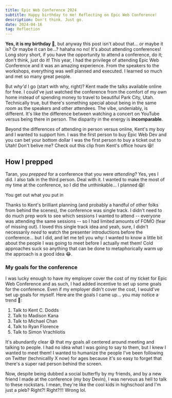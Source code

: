 ```yaml
---
title: Epic Web Conference 2024
subtitle: Happy birthday to me! Reflecting on Epic Web Conference!
description: Don't think. Just go.
date: 2024-04-16
tag: Reflection
---
```



<InlineImage
  containerClassName="mx-0 lg:mx-0"
  imgDivClassName="aspect-w-12 aspect-h-7"
  src="https://res.cloudinary.com/dinypqsgl/image/upload/v1713221071/blog/14-epic-conf/epic-web-conf_zj26uo.webp"
  alt="An image of a rocketship taking off!"
/>

**Yes, it is my birthday 🎈**, but anyway this post isn't about that... or maybe
it is? Or maybe it can be...? hahaha no no! It's about attending conferences!
Long story short, if you have the opportunity to attend a conference, do it;
don't think, just do it! This year, I had the privilege of
attending&nbsp;<TextLink href="https://www.epicweb.dev/conf">Epic Web
Conference</TextLink> and it was an amazing experience. From the speakers to the
workshops, everything was well planned and executed. I learned so much and met
so many great people.

But _why'd_ I go (start with why, right)? Kent made the talks available online
for free. I could've just watched the conference from the comfort of my own home
instead of spending money to travel to beautiful Park City, Utah. Technically
true, but there's something special about being in the same room as the speakers
and other attendees. The vibe, undeniably, is different. It's like the
difference between watching a concert on YouTube versus being there in person.
The disparity in the energy is **incomparable**.

Beyond the differences of attending in person versus online, Kent's my boy and I
wanted to support him. I was the first person to
buy&nbsp;<TextLink href="https://www.epicweb.dev/buy">Epic Web Dev</TextLink>
and you can bet your bottom dollar I was the first person to buy a ticket out to
Utah! Don't belive me? Check out
this&nbsp;<TextLink href="https://youtu.be/URKySjEq5rk?t=462">clip</TextLink>
from Kent's office hours 😆!

## How I prepped

Taran, you _prepped_ for a conference that you were _attending_? Yes, yes I did.
I also talk in the third person. Deal with it. I wanted to make the most of my
time at the conference, so I did the unthinkable... I planned 😱!

<ShortQuote>You get out what you put in</ShortQuote>

Thanks to Kent's brilliant planning (and probably a handful of other folks from
behind the scenes), the conference was single track. I didn't need to do much
prep work to see which sessions I wanted to attend -- everyone was attending the
same sessions -- so I had limited amounts of FOMO (fear of missing out). I loved
this single track idea and yeah, sure, I didn't necessarily _need_ to watch the
presenter introductions before the conference... but I did, and let me tell you
why: I wanted to know a little bit about the people I was going to meet before I
actually met them! Cold approaches suck so anything that can be done to
metaphorically warm up the approach is a good idea 😂.

### My goals for the conference

I was lucky enough to have my employer cover the cost of my ticket for Epic Web
Conference and as such, I had added incentive to set up some goals for the
conference. Even if my employer didn't cover the cost, I would've set up goals
for myself. Here are the goals I came up... you may notice a trend 🙈:

1. Talk to <TextLink href="https://twitter.com/kentcdodds">Kent C.
   Dodds</TextLink>
2. Talk to <TextLink href="https://twitter.com/Madisonkanna">Madison
   Kana</TextLink>
3. Talk to <TextLink href="https://twitter.com/chantastic">Michael
   Chan</TextLink>
4. Talk to <TextLink href="https://twitter.com/ryanflorence">Ryan
   Florence</TextLink>
5. Talk to <TextLink href="https://twitter.com/simonswiss">Simon
   Vrachliotis</TextLink>

It's abundantly clear 😅 that my goals all centered around meeting and talking
to people. I had no idea what I was going to say to them, but I knew I wanted to
meet them! I wanted to humanize the people I've been following on Twitter
(technicallly X now) for ages because it's so easy to forget that there's a
super rad person behind the screen.

Now, despite being dubbed a social butterfly by my friends, and by a new friend
I made at the conference (my
boy&nbsp;<TextLink href="https://twitter.com/deriegle">Devin</TextLink>), I was
nervous as hell to talk to these rockstars. I mean, they're like the cool kids
in highschool and I'm just a pleb? Right?! Right?!!! Wrong lol.

<div className="relative w-full pb-[56%] md:w-[64%] md:pb-[36%]">
  <iframe
    data-src="https://giphy.com/embed/xT9KVuimKtly3zoJ0Y"
    width="100%"
    height="100%"
    frameBorder="0"
    style={{position: 'absolute'}}
    className="lazy giphy-embed"
    allowFullScreen
  ></iframe>
</div>
<TextLink href="https://giphy.com/gifs/filmeditor-mean-girls-movie-xT9KVuimKtly3zoJ0Y">
  via GIPHY
</TextLink>

That gif (and that's with a hard g) is a pretty accurate representation of how I
felt. However, framing meeting people at a conference in this way is a terrible
idea; _frame better, do better_! Thank God for Kent and his "you can sit with
us" attitude/t-shirt/sign. Seeing that sign reminded me that these people are
actually really sweet and approachable. They're not the cool kids in highschool,
they're the cool friends on Twitter that you've never met in person. Those
people and everyone else as the conference were
so&nbsp;<TextLink href="https://youtu.be/jjt9Qx9MBPk?t=22">fetch</TextLink> 😏!

Also, and this is more of a me thing, something that helped me deal with my
nerves with being in a new place with new people (in the States where the Second
Amendment is a thing), was training some Brazilian Jiu Jitsu. I'm not saying
that I was going to use my BJJ skills on anyone at the conference, but getting
my sweat on with a BBJ class let me get a feel for the people of Park City. I
know this is a cliche,
but&nbsp;<TextLink href="https://youtu.be/lPRZE5gJ_Vs?t=109">I believe you
really get to know someone after having fought them</TextLink>. I got to _kinda_
know Park City after having a few sparring bouts with my boys from BJJ
Revolution Utah.

## My experience

The conference was amazing. I met so many cool people and learned so much.
That's it. That's the post. Make sure you come in 2025 😆.

### Everyone is a person

I met some of my heroes and "celebrities" in the web development space: Kent C.
Dodds, Una Kravets, Ryan Florence, Michael Chan, Theo. This was hella
intimidating at first. They were "somebodies" and I was a "nobody" -- or at
least that's what my anxiety had me thinking. But dude, and hear me out here...
intimidation is _so_ unnecessary when meeting people in or outside of industry!
Despite being "celebrities", they were all so easy to talk to. Hell, Kent upon
seeing me, gave me a big hug; it was so awesome 🙏🏽🤗!

And you might be thinking, "Taran, of course they're people... everyone is just
a person". But it's easy to forget that when the person you're speaking with is
influential in your field and whose opinion carries weight in the community.
But, again, they're just people. They're just like you and me. The things we
talked about ranged from thoughts on Design Systems and Storybook's place in the
ecosystem, red flags in dating profiles (you're not 5'11" Madison), my awesome
beard, and how
amazing&nbsp;<TextLink href="https://www.inngest.com/">inngest</TextLink> is as
a solution for dealing with async jobs and events (Jessy was a major hype man
for this... but I don't have his twitter handle 😕).

<BlockQuote author="Scott Fitzgerald, The Great Gatsby">
  And \[that's why\] I like large parties. They’re so intimate. At small parties
  there isn’t any privacy.
</BlockQuote>

Not only was it dope meeting my heroes, but it was awesome meeting new friends,
friends that weren't "famous"! I can't list everyone but if you're not listed
here, I think you're famous 😅! Some awesome folks I met and had great chats
with: Devin, Devon, Harmony, Stephanie, Jessy, Brad, and Brendan. Of those
folks, I am especially thankful for being able to build up a great rapport with
Devin. Over coffee, we got into the thick of things! Beyond just tech and our
place in the industry, we discussed things like raising a family, values and
morals, and the nature of the human condition; it was one of my favorite
conversations during my stay in Utah 😄.

### Workshops

If your budget allows for it, I defnitely suggest that you go and check them
out! Thankfully, the one I attended was free so there was no excuse to not
attend. I learned
about&nbsp;<TextLink href="https://www.sanity.io/">Sanity.io</TextLink> and it's
combination with Hydrogen for setting up a storefront with Shopify. Don't expect
to pick up everything there is to learn about the technologies during a
workshop, but you'll get some **exposure** to something you can dig into later!

I never realized how _easy_ it was to get going with Shopify and creating my own
e-commerce store prior to this workshop. I'm not saying I'm going to quit my job
and start selling beard oil online (my
friend&nbsp;<TextLink href="https://twitter.com/mannyvirdi">Manjot</TextLink>
once thought we could do that for a living 😂), but I'm one step closer to being
_able_ to do that after that workshop
with&nbsp;<TextLink href="https://twitter.com/simeonGriggs">Simeon</TextLink>
and <TextLink href="https://twitter.com/kmelve">Knut</TextLink> 👀.

BTW, if you want to learn more about Sanity and Hydrogen, check out
this&nbsp;<TextLink href="https://www.sanity.io/learn/module/sanity-and-shopify-with-hydrogen/hydrogen-prerequisites">learning
article</TextLink> created by my friends from Sanity; it may or may not be the
same content we went over during the workshop day 🧐.

### The Talks

**There was not a bad talk among the bunch**. The emcees were _damn_
great.&nbsp;<TextLink href="https://twitter.com/Madisonkanna">Madison</TextLink>
and&nbsp;<TextLink href="https://twitter.com/marktechson">Marc</TextLink> really
set the tone and overall vibe for the whole event. The playful banter between
Marc and Madison was not only hilarious, but it also helped to establish a
totally friendly and welcoming atmosphere. I messed up though and didn't get a
picture with them 😢.

Kent's keynote set the spirit for the conference: He gave us examples of why the
web is great. The web is permissionless (I can deploy stuff anywhere and I don't
need to get "approval" from some governing body), the web doesn't break
(websites from 20 years ago still work 🤯!), and most importantly, the web is
you (us); a melting pot of ideas. It doesn't matter what you're using... there's
a place for you! Whether you're a PHP lambo dev or a plebian React dev, the web
has a place for you ❤️.

But okay, let's get into what I learned from the talks (otherwise my employer
isn't going to pay for me to go next year 😭). I'm not going to go into detail
about each talk, but I'll give you a high level overview of what I learned from
a few of them!

#### CSS and HTML

Una Kravets' talk on CSS and HTML was super informative. I learned so much about
the future (and present day) of CSS and HTML and how great the web platform has
gotten. One day in the near future, we'll be able to ship native select elements
that we can easily style (no more having to create div soup to get a nice
looking UI for selects)! Another thing from this talk which was dope
was&nbsp;<TextLink href="https://scroll-driven-animations.style/">scroll driven
animations</TextLink>; I'm already using it on my site for the progress bar in
my blog posts! Moving away from JS driven scroll events to CSS will help unblock
the JS thread and improve the performance of our sites! Native `popover's` have
also
kinda&nbsp;<TextLink href="https://developer.mozilla.org/en-US/docs/Web/HTML/Global_attributes/popover">come
our way...</TextLink> so dope; my brain melted.

```html:title=popover-example.html
<button
  popovertarget="my-popover"
  class="w-fit rounded bg-black px-4 py-2 font-bold text-white outline-dashed transition-all hover:bg-white hover:text-black hover:outline-1"
>
  Click me
</button>

<div
  popover
  class="h-1/2 w-1/2 items-center justify-center"
  id="my-popover"
>
  <div class="flex h-[90%] items-center justify-center">
    What's up friends!
  </div>
</div>

```

<Popover />

#### Accessibility and Web Dev

Another that I really enjoyed
was&nbsp;<TextLink href="https://twitter.com/a_sandrina_p">Sandrina
Pereira</TextLink>'s talk on Accessibility! My big take away from her talk was:
`Every click is an interaction but not every interaction will be a click`.

When it comes to developing for the web, we need to make sure that we're
considering all users; not just the ones who can see or use a mouse. If game
devs can make something like
`The Last of Us`&nbsp;<TextLink href="https://www.gameaccessibilitynexus.com/blog/2024/01/16/the-last-of-us-part-ii-remastered-low-vision-review/#:~:text=Final%20Thoughts,adding%20what%20was%20left%20out.">accessible
to blind players</TextLink>, we can sure as Hell make our websites accessible
for everyone 💪🏽 (or we can at least try).

And if you're thinking "I already know how to make accessbile websites". Shut up
dude. Even Tanner Linsley, the creator of Tanstack\{Query,Router,Table\},
learned something new from Sandrina's talk! Namely, that the `aria-current`
attribute can be used to announce the current page in
a&nbsp;<TextLink href="https://github.com/TanStack/router/commit/430e8f1ff3501b856e1ea88053d30abb5e441fc0">navigation
menu</TextLink>.

#### Local Development

<TextLink href="https://twitter.com/ralex1993">Alex</TextLink> gave a talk on local
development and how we can almost sorta kinda but not really have a web app with
data colocated with the UI. Honestly, go check out this
<TextLink href="https://localfirstweb.dev/">website</TextLink> for more information
on this. I, unashamedly, need to rewatch his talk.{' '}

However, I did pick up some wisdom from this man, whilst waiting for our Ubers
in the hotel lobby. That is, "there are three elements to a talk; it can inform,
it can educate, and it can entertain; in \[Alex's\] experience, the most
entertaining talks are the most important". I'm gonna have to agree with him
here because some of the most talked about talks (try saying that 5 times fast)
were Ryan Florence's talk on `let vs const`
and&nbsp;<TextLink href="https://twitter.com/jacobmparis">Jacob's</TextLink>
talk on High Performance CRUD apps. I seriously recommend that you to check them
out (as well as the other talks from the conf), once the recordings are
avaialble.

### The Afterparty

Don't skip the mother trucking after party! It's so much fun and it'll help
solidify some of the relationships you helped create earlier on in the day. It's
super low pressure, everyone's just happy to be there, and if you're lucky,
there's fun games and karaoke!

I regret leaving as early as I did from the after party. Yes I was tired. Yes,
my social battery was running on empty. Yes, I missed home... but also, when is
the next time I'm gonna be in the same room as those wonderful folks again?
Probably not until next year... 😢.

https://twitter.com/kentcdodds/status/1778627096975425561

## Closing Thoughts

My time in web dev is up in the air. AI might take over, I might switch out of
the industry, I might open up a hot dog stand? Who knows! However, I won't
forget the fun times I had at Epic web conf. I truly hope I get to go back next
year.

<InlineImage
  lazyLoadImage
  src="https://res.cloudinary.com/dinypqsgl/image/upload/v1713224430/blog/14-epic-conf/epic-conf-discord_yvygki.png"
  containerClassName="mx-0 lg:mx-0"
  imgDivClassName="aspect-w-12 aspect-h-7"
  alt="Discord screenshot of people saying they miss the conference"
/>
